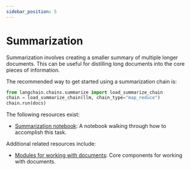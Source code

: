 ```yaml
---
sidebar_position: 5
---
```


# Summarization

Summarization involves creating a smaller summary of multiple longer documents.
This can be useful for distilling long documents into the core pieces of information.

The recommended way to get started using a summarization chain is:

```python
from langchain.chains.summarize import load_summarize_chain
chain = load_summarize_chain(llm, chain_type="map_reduce")
chain.run(docs)
```

The following resources exist:
- [Summarization notebook](/docs/use_cases/summarization/summarize.html): A notebook walking through how to accomplish this task.

Additional related resources include:
- [Modules for working with documents](/docs/modules/data_connection): Core components for working with documents.
